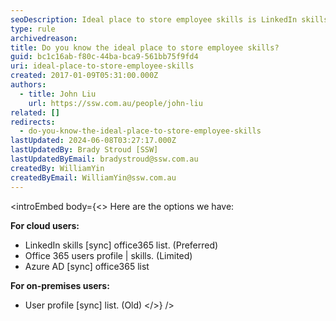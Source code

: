 ```yaml
---
seoDescription: Ideal place to store employee skills is LinkedIn skills, a cloud-based option with seamless sync and extensive features.
type: rule
archivedreason:
title: Do you know the ideal place to store employee skills?
guid: bc1c16ab-f80c-44ba-bca9-561bb75f9fd4
uri: ideal-place-to-store-employee-skills
created: 2017-01-09T05:31:00.000Z
authors:
  - title: John Liu
    url: https://ssw.com.au/people/john-liu
related: []
redirects:
  - do-you-know-the-ideal-place-to-store-employee-skills
lastUpdated: 2024-06-08T03:27:17.000Z
lastUpdatedBy: Brady Stroud [SSW]
lastUpdatedByEmail: bradystroud@ssw.com.au
createdBy: WilliamYin
createdByEmail: WilliamYin@ssw.com.au
---
```


<introEmbed
  body={<>
Here are the options we have:

**For cloud users:**

- LinkedIn skills [sync] office365 list. (Preferred)
- Office 365 users profile | skills. (Limited)
- Azure AD [sync] office365 list

**For on-premises users:**

- User profile [sync] list. (Old)
  </>}
/>
